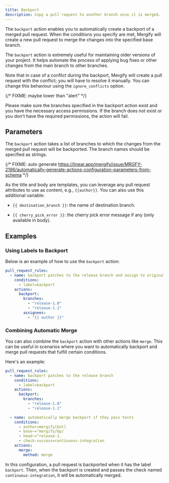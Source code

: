 ```yaml
---
title: Backport
description: Copy a pull request to another branch once it is merged.
---
```



The `backport` action enables you to automatically create a backport of a
merged pull request. When the conditions you specify are met, Mergify will
create a new pull request to merge the changes into the specified base branch.

The `backport` action is extremely useful for maintaining older versions of 
your project. It helps automate the process of applying bug fixes or other 
changes from the main branch to other branches.

Note that in case of a conflict during the backport, Mergify will create a pull
request with the conflict; you will have to resolve it manually. You can change
this behaviour using the `ignore_conflicts` option.

{/* FIXME: maybe lower than "alert" */}

<Alert>
  Please make sure the branches specified in the backport action exist and
  you have the necessary access permissions. If the branch does not exist or
  you don't have the required permissions, the action will fail.
</Alert>

## Parameters

The `backport` action takes a list of branches to which the changes from the
merged pull request will be backported. The branch names should be specified as
strings.

{/* FIXME: auto generate https://linear.app/mergify/issue/MRGFY-2196/automatically-generate-actions-configuration-parameters-from-schema */}

As the title and body are templates, you can leverage any pull request
attributes to use as content, e.g., `{{author}}`. You can also use this
additional variable:

- `{{ destination_branch }}`: the name of destination branch.

- `{{ cherry_pick_error }}`: the cherry pick error message if any (only available in body).


## Examples

### Using Labels to Backport

Below is an example of how to use the `backport` action:

```yaml
pull_request_rules:
  - name: backport patches to the release branch and assign to original author
    conditions:
      - label=backport
    actions:
      backport:
        branches:
          - "release-1.0"
          - "release-1.1"
        assignees:
          - "{{ author }}"
```


### Combining Automatic Merge

You can also combine the `backport` action with other actions like `merge`.
This can be useful in scenarios where you want to automatically backport and
merge pull requests that fulfill certain conditions.

Here's an example:

```yaml
pull_request_rules:
  - name: backport patches to the release branch
    conditions:
      - label=backport
    actions:
      backport:
        branches:
          - "release-1.0"
          - "release-1.1"

  - name: automatically merge backport if they pass tests
    conditions:
      - author=mergify[bot]
      - base~=^mergify/bp/
      - head~=^release-1.
      - check-success=continuous-integration
    actions:
      merge:
        method: merge
```

In this configuration, a pull request is backported when it has the label `backport`. Then, when the backport is created and passes the check named
`continuous-integration`, it will be automatically merged.
